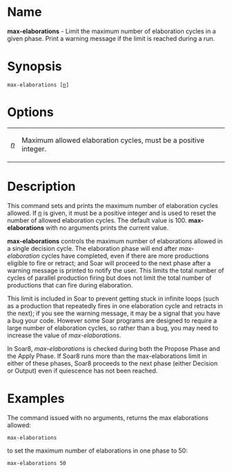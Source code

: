 = Name =
'''max-elaborations''' - Limit the maximum number of elaboration cycles in a given phase.  Print a warning message if the limit is reached during a run.

= Synopsis =
 max-elaborations [<u>n</u>]

= Options =
{| border="1" cellpadding="2"
| <i><u>n</u></i> || Maximum allowed elaboration cycles, must be a positive integer.
|}

= Description =
This command sets and prints the maximum number of elaboration cycles allowed.   If <u><i>n</i></u> is given, it must be a positive integer and is used to reset the number of allowed elaboration cycles. The default value is 100. '''max-elaborations''' with no arguments prints the current value.

'''max-elaborations''' controls the maximum number of elaborations allowed in a single decision cycle. The elaboration phase will end after ''max-elaboration'' cycles have completed, even if there are more productions eligible to fire or retract; and Soar will proceed to the next phase after a warning message is printed to notify the user. This limits the total number of cycles of parallel production firing but does not limit the total number of productions that can fire during elaboration.

This limit is included in Soar to prevent getting stuck in infinite loops (such as a production that repeatedly fires in one elaboration cycle and retracts in the next); if you see the warning message, it may be a signal that you have a bug your code. However some Soar programs are designed to require a large number of elaboration cycles, so rather than a bug, you may need to increase the value of ''max-elaborations''.

In Soar8, ''max-elaborations'' is checked during both the Propose Phase and the Apply Phase. If Soar8 runs more than the max-elaborations limit in either of these phases, Soar8 proceeds to the next phase (either Decision or Output) even if quiescence has not been reached.

= Examples = 
The command issued with no arguments, returns the max elaborations allowed:

 max-elaborations 

to set the maximum number of elaborations in one phase to 50:

 max-elaborations 50


